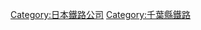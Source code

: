 {{Commonscat|Kominato Railway}}
{{catmore}}
{{DEFAULTSORT:Kominato Railway}}
[[Category:日本鐵路公司|Category:日本鐵路公司]]
[[Category:千葉縣鐵路|Category:千葉縣鐵路]]